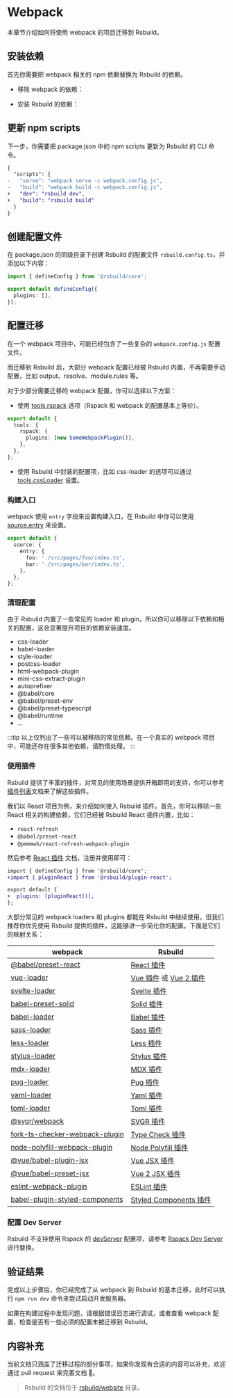 # Webpack

本章节介绍如何将使用 webpack 的项目迁移到 Rsbuild。

## 安装依赖

首先你需要把 webpack 相关的 npm 依赖替换为 Rsbuild 的依赖。


- 移除 webpack 的依赖：

<PackageManagerTabs command="remove webpack webpack-cli webpack-dev-server" />

- 安装 Rsbuild 的依赖：

<PackageManagerTabs command="add @rsbuild/core -D" />

## 更新 npm scripts

下一步，你需要把 package.json 中的 npm scripts 更新为 Rsbuild 的 CLI 命令。

```diff title="package.json"
{
  "scripts": {
-   "serve": "webpack serve -c webpack.config.js",
-   "build": "webpack build -c webpack.config.js",
+   "dev": "rsbuild dev",
+   "build": "rsbuild build"
  }
}
```

## 创建配置文件

在 package.json 的同级目录下创建 Rsbuild 的配置文件 `rsbuild.config.ts`，并添加以下内容：

```ts title="rsbuild.config.ts"
import { defineConfig } from '@rsbuild/core';

export default defineConfig({
  plugins: [],
});
```

## 配置迁移

在一个 webpack 项目中，可能已经包含了一些复杂的 `webpack.config.js` 配置文件。

而迁移到 Rsbuild 后，大部分 webpack 配置已经被 Rsbuild 内置，不再需要手动配置，比如 output、resolve、module.rules 等。

对于少部分需要迁移的 webpack 配置，你可以选择以下方案：

- 使用 [tools.rspack](/config/tools/rspack) 选项（Rspack 和 webpack 的配置基本上等价）。

```ts title="rsbuild.config.ts"
export default {
  tools: {
    rspack: {
      plugins: [new SomeWebpackPlugin()],
    },
  },
};
```

- 使用 Rsbuild 中封装的配置项，比如 css-loader 的选项可以通过 [tools.cssLoader](/config/tools/css-loader) 设置。

### 构建入口

webpack 使用 `entry` 字段来设置构建入口，在 Rsbuild 中你可以使用 [source.entry](/config/source/entry) 来设置。

```ts title="rsbuild.config.ts"
export default {
  source: {
    entry: {
      foo: './src/pages/foo/index.ts',
      bar: './src/pages/bar/index.ts',
    },
  },
};
```

### 清理配置

由于 Rsbuild 内置了一些常见的 loader 和 plugin，所以你可以移除以下依赖和相关的配置，这会显著提升项目的依赖安装速度。

- css-loader
- babel-loader
- style-loader
- postcss-loader
- html-webpack-plugin
- mini-css-extract-plugin
- autoprefixer
- @babel/core
- @babel/preset-env
- @babel/preset-typescript
- @babel/runtime
- ...

:::tip
以上仅列出了一些可以被移除的常见依赖。在一个真实的 webpack 项目中，可能还存在很多其他依赖，请酌情处理。
:::

### 使用插件

Rsbuild 提供了丰富的插件，对常见的使用场景提供开箱即用的支持，你可以参考[插件列表](/plugins/list/index)文档来了解这些插件。

我们以 React 项目为例，来介绍如何接入 Rsbuild 插件。首先，你可以移除一些 React 相关的构建依赖，它们已经被 Rsbuild React 插件内置，比如：

- `react-refresh`
- `@babel/preset-react`
- `@pmmmwh/react-refresh-webpack-plugin`

然后参考 [React 插件](/plugins/list/plugin-react) 文档，注册并使用即可：

```diff
import { defineConfig } from '@rsbuild/core';
+import { pluginReact } from '@rsbuild/plugin-react';

export default {
+  plugins: [pluginReact()],
};
```

大部分常见的 webpack loaders 和 plugins 都能在 Rsbuild 中继续使用，但我们推荐你优先使用 Rsbuild 提供的插件，这能够进一步简化你的配置。下面是它们的映射关系：

| webpack                                                                                        | Rsbuild                                                                                      |
| ---------------------------------------------------------------------------------------------- | -------------------------------------------------------------------------------------------- |
| [@babel/preset-react](https://www.npmjs.com/package/@babel/preset-react)                       | [React 插件](/plugins/list/plugin-react)                                                     |
| [vue-loader](https://www.npmjs.com/package/vue-loader)                                         | [Vue 插件](/plugins/list/plugin-vue) 或 [Vue 2 插件](/plugins/list/plugin-vue2)              |
| [svelte-loader](https://www.npmjs.com/package/svelte-loader)                                   | [Svelte 插件](/plugins/list/plugin-svelte)                                                   |
| [babel-preset-solid](https://www.npmjs.com/package/babel-preset-solid)                         | [Solid 插件](/plugins/list/plugin-solid)                                                     |
| [babel-loader](https://www.npmjs.com/package/babel-loader)                                     | [Babel 插件](/plugins/list/plugin-babel)                                                     |
| [sass-loader](https://www.npmjs.com/package/sass-loader)                                       | [Sass 插件](/plugins/list/plugin-sass)                                                       |
| [less-loader](https://www.npmjs.com/package/less-loader)                                       | [Less 插件](/plugins/list/plugin-less)                                                       |
| [stylus-loader](https://www.npmjs.com/package/stylus-loader)                                   | [Stylus 插件](/plugins/list/plugin-stylus)                                                   |
| [mdx-loader](https://www.npmjs.com/package/mdx-loader)                                         | [MDX 插件](https://github.com/rspack-contrib/rsbuild-plugin-mdx)                             |
| [pug-loader](https://www.npmjs.com/package/pug-loader)                                         | [Pug 插件](https://github.com/rspack-contrib/rsbuild-plugin-pug)                             |
| [yaml-loader](https://www.npmjs.com/package/yaml-loader)                                       | [Yaml 插件](https://github.com/rspack-contrib/rsbuild-plugin-yaml)                           |
| [toml-loader](https://www.npmjs.com/package/toml-loader)                                       | [Toml 插件](https://github.com/rspack-contrib/rsbuild-plugin-toml)                           |
| [@svgr/webpack](https://www.npmjs.com/package/@svgr/webpack)                                   | [SVGR 插件](/plugins/list/plugin-svgr)                                                       |
| [fork-ts-checker-webpack-plugin](https://www.npmjs.com/package/fork-ts-checker-webpack-plugin) | [Type Check 插件](/plugins/list/plugin-type-check)                                           |
| [node-polyfill-webpack-plugin](https://www.npmjs.com/package/node-polyfill-webpack-plugin)     | [Node Polyfill 插件](https://github.com/rspack-contrib/rsbuild-plugin-node-polyfill)         |
| [@vue/babel-plugin-jsx](https://www.npmjs.com/package/@vue/babel-plugin-jsx)                   | [Vue JSX 插件](/plugins/list/plugin-vue-jsx)                                                 |
| [@vue/babel-preset-jsx](https://www.npmjs.com/package/@vue/babel-preset-jsx)                   | [Vue 2 JSX 插件](/plugins/list/plugin-vue2-jsx)                                              |
| [eslint-webpack-plugin](https://www.npmjs.com/package/eslint-webpack-plugin)                   | [ESLint 插件](https://github.com/rspack-contrib/rsbuild-plugin-eslint)                       |
| [babel-plugin-styled-components](https://www.npmjs.com/package/babel-plugin-styled-components) | [Styled Components 插件](https://github.com/rspack-contrib/rsbuild-plugin-styled-components) |

### 配置 Dev Server

Rsbuild 不支持使用 Rspack 的 [devServer](https://rspack.dev/config/dev-server) 配置项，请参考 [Rspack Dev Server](/guide/basic/server#rspack-dev-server) 进行替换。

## 验证结果

完成以上步骤后，你已经完成了从 webpack 到 Rsbuild 的基本迁移，此时可以执行 `npm run dev` 命令来尝试启动开发服务器。

如果在构建过程中发现问题，请根据错误日志进行调试，或者查看 webpack 配置，检查是否有一些必须的配置未被迁移到 Rsbuild。

## 内容补充

当前文档只涵盖了迁移过程的部分事项，如果你发现有合适的内容可以补充，欢迎通过 pull request 来完善文档 🤝。

> Rsbuild 的文档位于 [rsbuild/website](https://github.com/web-infra-dev/rsbuild/tree/main/website) 目录。

